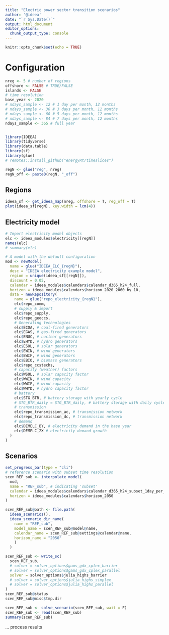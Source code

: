 ```yaml
---
title: "Electric power sector transition scenarios"
author: '@ideea'
date: "`r Sys.Date()`"
output: html_document
editor_options: 
  chunk_output_type: console
---
```


```r
knitr::opts_chunk$set(echo = TRUE)
```


# Configuration
```r
nreg <- 5 # number of regions
offshore <- FALSE # TRUE/FALSE
islands <- FALSE
# time resolution
base_year <- 2020
# ndays_sample <- 12 # 1 day per month, 12 months
# ndays_sample <- 36 # 3 days per month, 12 months
# ndays_sample <- 60 # 5 days per month, 12 months
# ndays_sample <- 84 # 7 days per month, 12 months
ndays_sample <- 365 # full year

```

```r
```

```r
library(IDEEA)
library(tidyverse)
library(data.table)
library(sf)
library(glue)
# remotes::install_github("energyRt/timeslices")

regN <- glue("reg", nreg)
regN_off <- paste0(regN, "_off")

```

## Regions

```r
ideea_sf <- get_ideea_map(nreg, offshore = T, reg_off = T)
plot(ideea_sf[regN], key.width = lcm(4))

```

## Electricity model
```r
# Import electricity model objects
elc <- ideea_modules$electricity[[regN]]
names(elc)
# summary(elc)

# A model with the default configuration
mod <- newModel(
  name = glue("IDEEA_ELC_{regN}"),
  desc = "IDEEA electricity example model",
  region = unique(ideea_sf[[regN]]),
  discount = 0.05,
  calendar = ideea_modules$calendars$calendar_d365_h24_full,
  horizon = ideea_modules$calendars$horizon_2020_2060_by_10,
  data = newRepository(
    name = glue("repo_electricity_{regN}"),
    elc$repo_comm,
    # supply & import
    elc$repo_supply,
    elc$repo_geoccs,
    # Generating technologies
    elc$ECOA, # coal-fired generators
    elc$EGAS, # gas-fired generators
    elc$ENUC, # nuclear generators
    elc$EHYD, # hydro generators
    elc$ESOL, # solar generators
    elc$EWIN, # wind generators
    elc$EWIF, # wind generators
    elc$EBIO, # biomass generators
    elc$repo_ccstechs,
    # capacity (weather) factors
    elc$WSOL, # solar capacity factor
    elc$WWIN, # wind capacity 
    elc$WWIF, # wind capacity 
    elc$WHYD, # hydro capacity factor
    # battery
    elc$STG_BTR, # battery storage with yearly cycle
    # STG_BTR_daily = STG_BTR_daily, # battery storage with daily cycle
    # transmission
    elc$repo_transmission_ac, # transmission network
    elc$repo_transmission_dc, # transmission network   
    # demand
    elc$DEMELC_BY, # electricity demand in the base year
    elc$DEMELC_2X # electricity demand growth
  )
)


```

## Scenarios

```r
set_progress_bar(type = "cli")
# reference scenario with subset time resolution
scen_REF_sub <- interpolate_model(
  mod,
  name = "REF_sub", # indicating 'subset'
  calendar = ideea_modules$calendars$calendar_d365_h24_subset_1day_per_month,
  horizon = ideea_modules$calendars$horizon_2050
)

scen_REF_sub@path <- file.path(
  ideea_scenarios(),
  ideea_scenario_dir_name(
    name = "REF_sub", 
    model_name = scen_REF_sub@model@name, 
    calendar_name = scen_REF_sub@settings@calendar@name, 
    horizon_name = "2050"
    )
  )

scen_REF_sub <- write_sc(
  scen_REF_sub,
  # solver = solver_options$gams_gdx_cplex_barrier
  # solver = solver_options$gams_gdx_cplex_parallel
  solver = solver_options$julia_highs_barrier
  # solver = solver_options$julia_highs_simplex
  # solver = solver_options$julia_highs_parallel
)
scen_REF_sub@status
scen_REF_sub@misc$tmp.dir

scen_REF_sub <- solve_scenario(scen_REF_sub, wait = F)
scen_REF_sub <- read(scen_REF_sub)
summary(scen_REF_sub)

```

... process results
